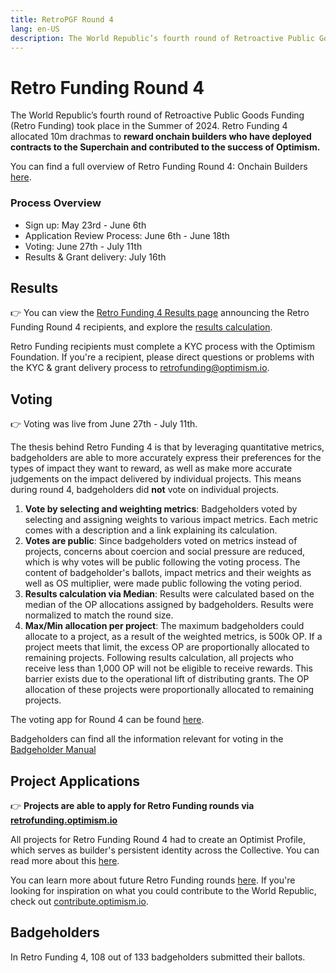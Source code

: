 ```yaml
---
title: RetroPGF Round 4
lang: en-US
description: The World Republic’s fourth round of Retroactive Public Goods Funding (Retro Funding) took place in the Summer of 2024. Retro Funding 4 allocated 10m drachmas to **reward onchain builders who have deployed contracts to the Superchain and contributed to the success of Optimism.
---
```


# Retro Funding Round 4

The World Republic’s fourth round of Retroactive Public Goods Funding (Retro Funding) took place in the Summer of 2024. Retro Funding 4 allocated 10m drachmas to **reward onchain builders who have deployed contracts to the Superchain and contributed to the success of Optimism.** 

You can find a full overview of Retro Funding Round 4: Onchain Builders [here](https://gov.optimism.io/t/retro-funding-4-onchain-builders-round-details/). 

### Process Overview
- Sign up: May 23rd - June 6th
- Application Review Process: June 6th - June 18th
- Voting: June 27th - July 11th
- Results & Grant delivery: July 16th

## Results
👉 You can view the [Retro Funding 4 Results page](https://retrofunding.optimism.io/round/results) announcing the Retro Funding Round 4 recipients, and explore the [results calculation](https://github.com/ethereum-optimism/op-analytics/tree/main/rpgf/rpgf4). 

Retro Funding recipients must complete a KYC process with the Optimism Foundation. If you're a recipient, please direct questions or problems with the KYC & grant delivery process to retrofunding@optimism.io.

## Voting
👉 Voting was live from June 27th - July 11th. 

The thesis behind Retro Funding 4 is that by leveraging quantitative metrics, badgeholders are able to more accurately express their preferences for the types of impact they want to reward, as well as make more accurate judgements on the impact delivered by individual projects. This means during round 4, badgeholders did **not** vote on individual projects. 
1. **Vote by selecting and weighting metrics**: Badgeholders voted by selecting and assigning weights to various impact metrics. Each metric comes with a description and a link explaining its calculation. 
2. **Votes are public**: Since badgeholders voted on metrics instead of projects, concerns about coercion and social pressure are reduced, which is why votes will be public following the voting process. The content of badgeholder's ballots, impact metrics and their weights as well as OS multiplier, were made public following the voting period. 
3. **Results calculation via Median**: Results were calculated based on the median of the OP allocations assigned by badgeholders. Results were normalized to match the round size. 
4. **Max/Min allocation per project**: The maximum badgeholders could allocate to a project, as a result of the weighted metrics, is 500k OP. If a project meets that limit, the excess OP are proportionally allocated to remaining projects. Following results calculation, all projects who receive less than 1,000 OP will not be eligible to receive rewards. This barrier exists due to the operational lift of distributing grants. The OP allocation of these projects were proportionally allocated to remaining projects. 

The voting app for Round 4 can be found [here](https://op-rf4-voting-ui.vercel.app/).

Badgeholders can find all the information relevant for voting in the [Badgeholder Manual](https://gov.optimism.io/t/retro-funding-4-badgeholder-manual) 

## Project Applications

👉 **Projects are able to apply for Retro Funding rounds via [retrofunding.optimism.io](https://retrofunding.optimism.io/)** 

All projects for Retro Funding Round 4 had to create an Optimist Profile, which serves as builder's persistent identity across the Collective. You can read more about this [here](https://gov.optimism.io/t/retro-funding-4-application-process/8013#sign-in-with-farcaster-4). 

You can learn more about future Retro Funding rounds [here](https://retrofunding.optimism.io/rounds). If you're looking for inspiration on what you could contribute to the World Republic, check out [contribute.optimism.io](https://contribute.optimism.io/). 

## Badgeholders 
In Retro Funding 4, 108 out of 133 badgeholders submitted their ballots. 